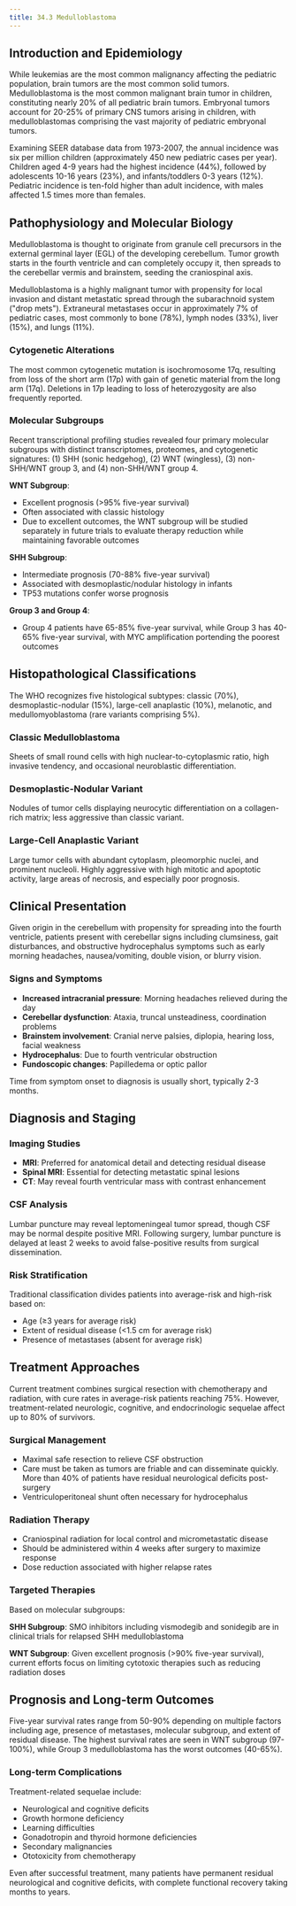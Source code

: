 ```yaml
---
title: 34.3 Medulloblastoma
---
```




## Introduction and Epidemiology  

While leukemias are the most common malignancy affecting the pediatric population, brain tumors are the most common solid tumors. Medulloblastoma is the most common malignant brain tumor in children, constituting nearly 20% of all pediatric brain tumors. Embryonal tumors account for 20-25% of primary CNS tumors arising in children, with medulloblastomas comprising the vast majority of pediatric embryonal tumors.

Examining SEER database data from 1973-2007, the annual incidence was six per million children (approximately 450 new pediatric cases per year). Children aged 4-9 years had the highest incidence (44%), followed by adolescents 10-16 years (23%), and infants/toddlers 0-3 years (12%). Pediatric incidence is ten-fold higher than adult incidence, with males affected 1.5 times more than females.

## Pathophysiology and Molecular Biology

Medulloblastoma is thought to originate from granule cell precursors in the external germinal layer (EGL) of the developing cerebellum. Tumor growth starts in the fourth ventricle and can completely occupy it, then spreads to the cerebellar vermis and brainstem, seeding the craniospinal axis.

Medulloblastoma is a highly malignant tumor with propensity for local invasion and distant metastatic spread through the subarachnoid system ("drop mets"). Extraneural metastases occur in approximately 7% of pediatric cases, most commonly to bone (78%), lymph nodes (33%), liver (15%), and lungs (11%).

### Cytogenetic Alterations
The most common cytogenetic mutation is isochromosome 17q, resulting from loss of the short arm (17p) with gain of genetic material from the long arm (17q). Deletions in 17p leading to loss of heterozygosity are also frequently reported.

### Molecular Subgroups
Recent transcriptional profiling studies revealed four primary molecular subgroups with distinct transcriptomes, proteomes, and cytogenetic signatures: (1) SHH (sonic hedgehog), (2) WNT (wingless), (3) non-SHH/WNT group 3, and (4) non-SHH/WNT group 4.

**WNT Subgroup**:
- Excellent prognosis (>95% five-year survival)
- Often associated with classic histology
- Due to excellent outcomes, the WNT subgroup will be studied separately in future trials to evaluate therapy reduction while maintaining favorable outcomes

**SHH Subgroup**:
- Intermediate prognosis (70-88% five-year survival)
- Associated with desmoplastic/nodular histology in infants
- TP53 mutations confer worse prognosis

**Group 3 and Group 4**:
- Group 4 patients have 65-85% five-year survival, while Group 3 has 40-65% five-year survival, with MYC amplification portending the poorest outcomes

## Histopathological Classifications

The WHO recognizes five histological subtypes: classic (70%), desmoplastic-nodular (15%), large-cell anaplastic (10%), melanotic, and medullomyoblastoma (rare variants comprising 5%).

### Classic Medulloblastoma
Sheets of small round cells with high nuclear-to-cytoplasmic ratio, high invasive tendency, and occasional neuroblastic differentiation.

### Desmoplastic-Nodular Variant  
Nodules of tumor cells displaying neurocytic differentiation on a collagen-rich matrix; less aggressive than classic variant.

### Large-Cell Anaplastic Variant
Large tumor cells with abundant cytoplasm, pleomorphic nuclei, and prominent nucleoli. Highly aggressive with high mitotic and apoptotic activity, large areas of necrosis, and especially poor prognosis.

## Clinical Presentation

Given origin in the cerebellum with propensity for spreading into the fourth ventricle, patients present with cerebellar signs including clumsiness, gait disturbances, and obstructive hydrocephalus symptoms such as early morning headaches, nausea/vomiting, double vision, or blurry vision.

### Signs and Symptoms
- **Increased intracranial pressure**: Morning headaches relieved during the day
- **Cerebellar dysfunction**: Ataxia, truncal unsteadiness, coordination problems
- **Brainstem involvement**: Cranial nerve palsies, diplopia, hearing loss, facial weakness
- **Hydrocephalus**: Due to fourth ventricular obstruction
- **Fundoscopic changes**: Papilledema or optic pallor

Time from symptom onset to diagnosis is usually short, typically 2-3 months.

## Diagnosis and Staging

### Imaging Studies
- **MRI**: Preferred for anatomical detail and detecting residual disease
- **Spinal MRI**: Essential for detecting metastatic spinal lesions  
- **CT**: May reveal fourth ventricular mass with contrast enhancement

### CSF Analysis
Lumbar puncture may reveal leptomeningeal tumor spread, though CSF may be normal despite positive MRI. Following surgery, lumbar puncture is delayed at least 2 weeks to avoid false-positive results from surgical dissemination.

### Risk Stratification
Traditional classification divides patients into average-risk and high-risk based on:
- Age (≥3 years for average risk)
- Extent of residual disease (&lt;1.5 cm for average risk)
- Presence of metastases (absent for average risk)

## Treatment Approaches

Current treatment combines surgical resection with chemotherapy and radiation, with cure rates in average-risk patients reaching 75%. However, treatment-related neurologic, cognitive, and endocrinologic sequelae affect up to 80% of survivors.

### Surgical Management
- Maximal safe resection to relieve CSF obstruction
- Care must be taken as tumors are friable and can disseminate quickly. More than 40% of patients have residual neurological deficits post-surgery
- Ventriculoperitoneal shunt often necessary for hydrocephalus

### Radiation Therapy
- Craniospinal radiation for local control and micrometastatic disease
- Should be administered within 4 weeks after surgery to maximize response
- Dose reduction associated with higher relapse rates

### Targeted Therapies
Based on molecular subgroups:

**SHH Subgroup**: 
SMO inhibitors including vismodegib and sonidegib are in clinical trials for relapsed SHH medulloblastoma

**WNT Subgroup**: 
Given excellent prognosis (>90% five-year survival), current efforts focus on limiting cytotoxic therapies such as reducing radiation doses

## Prognosis and Long-term Outcomes

Five-year survival rates range from 50-90% depending on multiple factors including age, presence of metastases, molecular subgroup, and extent of residual disease. The highest survival rates are seen in WNT subgroup (97-100%), while Group 3 medulloblastoma has the worst outcomes (40-65%).

### Long-term Complications
Treatment-related sequelae include:
- Neurological and cognitive deficits  
- Growth hormone deficiency
- Learning difficulties
- Gonadotropin and thyroid hormone deficiencies
- Secondary malignancies
- Ototoxicity from chemotherapy

Even after successful treatment, many patients have permanent residual neurological and cognitive deficits, with complete functional recovery taking months to years.
